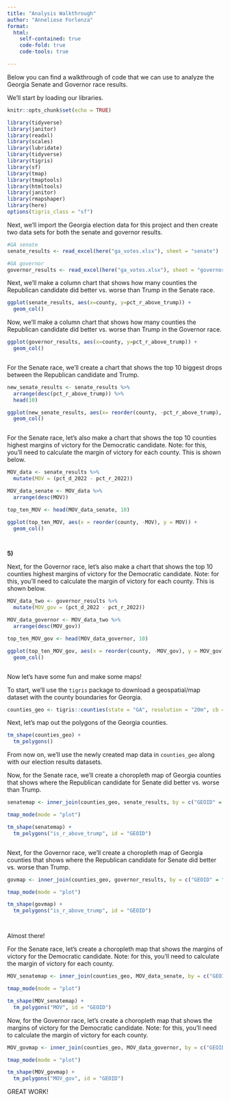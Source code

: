 ```yaml
---
title: "Analysis Walkthrough"
author: "Anneliese Forlenza"
format:
  html:
    self-contained: true
    code-fold: true
    code-tools: true

---
```


Below you can find a walkthrough of code that we can use to analyze the Georgia Senate and Governor race results.

We'll start by loading our libraries.

```r
knitr::opts_chunk$set(echo = TRUE)

library(tidyverse) 
library(janitor) 
library(readxl) 
library(scales)
library(lubridate)
library(tidyverse)
library(tigris)
library(sf)
library(tmap)
library(tmaptools)
library(htmltools)
library(janitor)
library(rmapshaper)
library(here)
options(tigris_class = "sf")

```

Next, we'll import the Georgia election data for this project and then create two data sets for both the senate and governor results.

```r


#GA senate
senate_results <- read_excel(here("ga_votes.xlsx"), sheet = "senate")

#GA governor
governor_results <- read_excel(here("ga_votes.xlsx"), sheet = "governor")

```


Next, we'll make a column chart that shows how many counties the Republican candidate did better vs. worse than Trump in the Senate race.

```r

ggplot(senate_results, aes(x=county, y=pct_r_above_trump)) +
  geom_col()

```

Now, we'll make a column chart that shows how many counties the Republican candidate did better vs. worse than Trump in the Governor race.

```r

ggplot(governor_results, aes(x=county, y=pct_r_above_trump)) +
  geom_col()



```

For the Senate race, we'll create a chart that shows the top 10 biggest drops between the Republican candidate and Trump.

```r

new_senate_results <- senate_results %>%
  arrange(desc(pct_r_above_trump)) %>%
  head(10)

ggplot(new_senate_results, aes(x= reorder(county, -pct_r_above_trump), y=pct_r_above_trump)) +
  geom_col()



```

For the Senate race, let's also make a chart that shows the top 10 counties highest margins of victory for the Democratic candidate. Note: for this, you'll need to calculate the margin of victory for each county. This is shown below.

```r

MOV_data <- senate_results %>% 
  mutate(MOV = (pct_d_2022 - pct_r_2022))

MOV_data_senate <- MOV_data %>% 
  arrange(desc(MOV))

top_ten_MOV <- head(MOV_data_senate, 10)

ggplot(top_ten_MOV, aes(x = reorder(county, -MOV), y = MOV)) +
  geom_col()




```

**5)**

Next, for the Governor race, let's also make a chart that shows the top 10 counties highest margins of victory for the Democratic candidate. Note: for this, you'll need to calculate the margin of victory for each county. This is shown below.

```r

MOV_data_two <- governor_results %>% 
  mutate(MOV_gov = (pct_d_2022 - pct_r_2022))

MOV_data_governor <- MOV_data_two %>% 
  arrange(desc(MOV_gov))

top_ten_MOV_gov <- head(MOV_data_governor, 10)

ggplot(top_ten_MOV_gov, aes(x = reorder(county, -MOV_gov), y = MOV_gov)) +
  geom_col()



```

Now let's have some fun and make some maps!

To start, we'll use the `tigris` package to download a geospatial/map dataset with the county boundaries for Georgia.

```r
counties_geo <- tigris::counties(state = "GA", resolution = "20m", cb = TRUE)
```

Next, let's map out the polygons of the Georgia counties.

```r

tm_shape(counties_geo) + 
  tm_polygons()


```

From now on, we'll use the newly created map data in `counties_geo` along with our election results datasets.

Now, for the Senate race, we'll create a choropleth map of Georgia counties that shows where the Republican candidate for Senate did better vs. worse than Trump.

```r

senatemap <- inner_join(counties_geo, senate_results, by = c("GEOID" = "fipsCode"))

tmap_mode(mode = "plot")

tm_shape(senatemap) +
  tm_polygons("is_r_above_trump", id = "GEOID")



```

Next, for the Governor race, we'll create a choropleth map of Georgia counties that shows where the Republican candidate for Senate did better vs. worse than Trump.

```r

govmap <- inner_join(counties_geo, governor_results, by = c("GEOID" = "fipsCode"))

tmap_mode(mode = "plot")

tm_shape(govmap) +
  tm_polygons("is_r_above_trump", id = "GEOID")




```


Almost there! 

For the Senate race, let's create a choropleth map that shows the margins of victory for the Democratic candidate. Note: for this, you'll need to calculate the margin of victory for each county.

```r


MOV_senatemap <- inner_join(counties_geo, MOV_data_senate, by = c("GEOID" = "fipsCode"))

tmap_mode(mode = "plot")

tm_shape(MOV_senatemap) +
  tm_polygons("MOV", id = "GEOID")


```

Now, for the Governor race, let's create a choropleth map that shows the margins of victory for the Democratic candidate. Note: for this, you'll need to calculate the margin of victory for each county.

```r


MOV_govmap <- inner_join(counties_geo, MOV_data_governor, by = c("GEOID" = "fipsCode"))

tmap_mode(mode = "plot")

tm_shape(MOV_govmap) +
  tm_polygons("MOV_gov", id = "GEOID")


```

GREAT WORK!